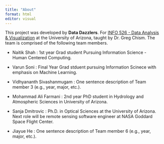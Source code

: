 ```yaml
---
title: "About"
format: html
editor: visual
---
```


This project was developed by **Data Dazzlers**. For [INFO 526 - Data Analysis & Visualization](https://datavizaz.org/) at the University of Arizona, taught by Dr. Greg Chism. The team is comprised of the following team members.

-   Naitik Shah : 1st year Grad student Pursuing Information Science - Human Centered Computing.

-   Varun Soni : Final Year Grad stduent pursuing Information Scinece with emphasis on Machine Learning.

-   Vidhyananth Sivashanmugam : One sentence description of Team member 3 (e.g., year, major, etc.).

-   Mohammad Ali Farmani : 2nd year PhD student in Hydrology and Atmospheric Sciences in University of Arizona.

-   Sanja Dmitrovic : Ph.D. in Optical Sciences at the University of Arizona. Next role will be remote sensing software engineer at NASA Goddard Space Flight Center.

-   Jiayue He : One sentence description of Team member 6 (e.g., year, major, etc.).
